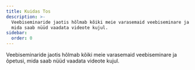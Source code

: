 ```yaml
---
title: Kuidas Tos
description: >-
  Veebiseminaride jaotis hõlmab kõiki meie varasemaid veebiseminare ja õpetusi,
  mida saab nüüd vaadata videote kujul.
sidebar:
  order: 0
---
```


Veebiseminaride jaotis hõlmab kõiki meie varasemaid veebiseminare ja õpetusi, mida saab nüüd vaadata videote kujul.

<CloudinaryImage width="700" height="525" resize="scale" quality="best" alt="Varsti tulekul" src="academy/webinars" errorImage="noimage_opaque_nyrtl0.png" />

